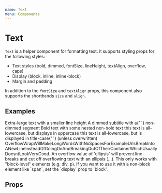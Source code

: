```yaml
---
name: Text
menu: Components
---
```



# Text

`Text` is a helper component for formatting text. It supports styling props for the following styles:

-   Text styles (bold, dimmed, fontSize, lineHeight, textAlign, overflow, caps)
-   Display (block, inline, inline-block)
-   Margin and padding

In addition to the `fontSize` and `textAlign` props, this component also supports the shorthands `size` and `align`.

## Examples

<Playground>
	<Text as="h1" size="xl" lineHeight={1.3}>
		Extra-large text with a smaller line height
	</Text>
	<Text dimmed as="p">
		A dimmed subtitle with a{' '}
		<Text bold dimmed={false}>
			non-dimmed segment
		</Text>
	</Text>
	<Text bold as="p" mt="m">
		Bold text with some nested <Text bold={false}>non-bold</Text> text
	</Text>
	<Text as="p" caps="all" mt="m">
		this text is all-lowercase, but displays in uppercase
	</Text>
	<Text as="p" caps="first">
		this text is all-lowercase, but is displayed in title-case{' '}
		<Text caps={false}>(unless overwritten)</Text>
	</Text>
	<Text as="p" overflow="wrap" mt="m">
		OverflowWrapWillMakeLongWordsWithNoSpacesForExampleUrlsBreakIntoANewLineInsteadOfGoingOnAndBreakingOutOfTheirContainerWhichUsuallyDoesntLookVeryGood.
	</Text>
	<Text display="block" overflow="ellipsis" mt="m">
		An overflow value of 'ellipsis' will prevent line-breaks and cut off
		overflowing text with an ellipsis (…). This only works with
		"block-level" elements (e.g. div, p). If you want to use it with a
		non-block element like `span`, set the `display` prop to 'block'.
	</Text>
</Playground>

## Props

<Props of={Text} />
